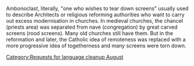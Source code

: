 {{nolanguage/box}}
[[Category:Requests for language cleanup August]]

{{wikify|This may need an RFV}}

Ambonoclast, literally, "one who wishes to tear down screens" usually used to describe Architects or religious reforming authorities who want to carry out excess modernisation in churches. In medieval churches, the chancel (priests area) was separated from nave (congregation) by great carved screens (rood screens). Many old churches still have them. But in the reformation and later, the Catholic idea of remoteness was replaced with a more progressive idea of togetherness and many screens were torn down.